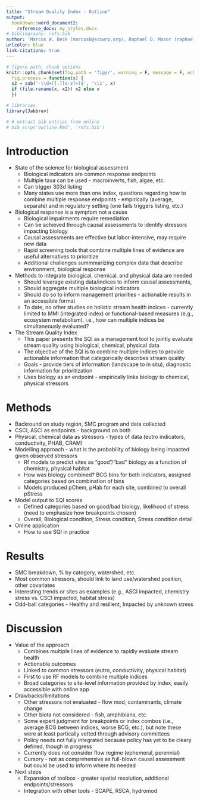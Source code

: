 ```yaml
---
title: "Stream Quality Index - Outline"
output: 
  bookdown::word_document2:
    reference_docx: my_styles.docx
# bibliography: refs.bib
author: 'Marcus W. Beck (marcusb@sccwrp.org), Raphael D. Mazor (raphaelm@sccwrp.org), Kenneth C. Schiff (kens@sccwrp.org'
urlcolor: blue
link-citations: true
---
```


```r
# figure path, chunk options
knitr::opts_chunk$set(fig.path = 'figs/', warning = F, message = F, echo = F, cache = T, dev.args = list(family = 'serif'), dpi = 300, warning = F, out.width = '100%', cache.path = 'manu_draft_cache/',
  fig.process = function(x) {
  x2 = sub('-\\d+([.][a-z]+)$', '\\1', x)
  if (file.rename(x, x2)) x2 else x
  })

# libraries
library(Jabbrev)

# # extract bib entries from online
# bib_scrp('outline.Rmd', 'refs.bib')
```

# Introduction

* State of the science for biological assessment
     * Biological indicators are common response endpoints 
     * Multiple taxa can be used - macroinverts, fish, algae, etc.
     * Can trigger 303d listing
     * Many states use more than one index, questions regarding how to combine multiple response endpoints - empirically (average, separate) and in regulatory setting (one fails triggers listing, etc.)

* Biological response is a symptom not a cause
     * Biological impairments require remediation
     * Can be achieved through causal assessments to identify stressors impacting biology
     * Causal assessments are effective but labor-intensive, may require new data
     * Rapid screening tools that combine multiple lines of evidence are useful alternatives to prioritize
     * Additional challenges summmarizing complex data that describe environment, biological response

* Methods to integrate biological, chemical, and physical data are needed
     * Should leverage existing data/indices to inform causal assessments, 
     * Should aggregate multiple biological indicators
     * Should do so to inform management priorities - actionable results in an accessible format
     * To date, no other studies on holistic stream health indices - currently limited to MMI (integrated index) or functional-based measures (e.g., ecosystem metabolism), i.e., how can multiple indices be simultaneously evaluated?

* The Stream Quality Index
     * This paper presents the SQI as a management tool to jointly evaluate stream quality using biological, chemical, physical data
     * The objective of the SQI is to combine multiple indices to provide actionable information that categorically describes stream quality
     * Goals - provide tiers of information (landscape to in situ), diagnostic information for prioritization
     * Uses biology as an endpoint - empirically links biology to chemical, physical stressors
     
# Methods

* Backround on study region, SMC program and data collected
* CSCI, ASCI as endpoints - background on both
* Physical, chemical data as stressors - types of data (eutro indicators, conductivity, PHAB, CRAM)
* Modelling approach - what is the probability of biology being impacted given observed stressors
     * Rf models to predict sites as "good"/"bad" biology as a function of chemistry, physical habitat
     * How was biology combined? BCG bins for both indicators, assigned categories based on combination of bins
     * Models produced pChem, pHab for each site, combined to overall pStress
* Model output to SQI scores
     * Defined categories based on good/bad biology, likelihood of stress (need to emphasize how breakpoints chosen)
     * Overall, Biological condition, Stress condition, Stress condition detail

* Online application 
     * How to use SQI in practice
     
# Results

* SMC breakdown, % by catogory, watershed, etc.
* Most common stressors, should link to land use/watershed position, other covariates
* Interesting trends or sites as examples (e.g., ASCI impacted, chemistry stress vs. CSCI impacted, habitat stress)
* Odd-ball categories - Healthy and resilient, Impacted by unknown stress

# Discussion

* Value of the approach
    * Combines multiple lines of evidence to rapidly evaluate stream health
    * Actionable outcomes
    * Linked to common stressors (eutro, conductivity, physical habitat)
    * First to use RF models to combine multiple indices
    * Broad categories to site-level information provided by index, easily accessible with online app

* Drawbacks/limitations
    * Other stressors not evaluated - flow mod, contaminants, climate change
    * Other biota not considered - fish, amphibians, etc.
    * Some expert judgment for breakpoints or index combos (i.e., average BCG between indices, worse BCG, etc.), but note these were at least partically vetted through advisory committees
    * Policy needs not fully integrated because policy has yet to be cleary defined, though in progress
    * Currently does not consider flow regime (ephemeral, perennial)
    * Cursory - not as comprehensive as full-blown causal assessment but could be used to inform where its needed
  
* Next steps
    * Expansion of toolbox - greater spatial resolution, additional endpoints/stressors
    * Integration with other tools - SCAPE, RSCA, hydromod


